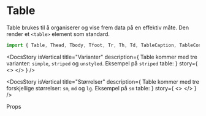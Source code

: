 
<Meta of={TableStories} />

<DocsContainer>

# Table

Table brukes til å organiserer og vise frem data på en effektiv måte. Den render et `<table>` element som standard.

```jsx
import { Table, Thead, Tbody, Tfoot, Tr, Th, Td, TableCaption, TableContainer } from "@kvib/react";
```

<Feedback component="Table" />

<DocsStory
  isVertical
  title="Varianter"
  description={
    <Text>
      Table kommer med tre varianter: <code>simple</code>, <code>striped</code> og <code>unstyled</code>. Eksempel på
      <code>striped</code> table:
    </Text>
  }
  story={
    <>
      <Canvas of={TableStories.TableVariants} sourceState="none" />
      <Source code={TableVariantsString} dark />
    </>
  }
/>

<DocsStory
  isVertical
  title="Størrelser"
  description={
    <Text>
      Table kommer med tre forskjellige størrelser: <code>sm</code>, <code>md</code> og <code>lg</code>. Eksempel på
      <code>sm</code> table:
    </Text>
  }
  story={
    <>
      <Canvas of={TableStories.TableSizes} sourceState="none" />
      <Source code={TableSizesString} dark />
    </>
  }
/>

<DocsHeading light>Props</DocsHeading>
<Canvas of={TableStories.Preview} sourceState="hidden" />
<Controls of={TableStories.Preview} />

</DocsContainer>
